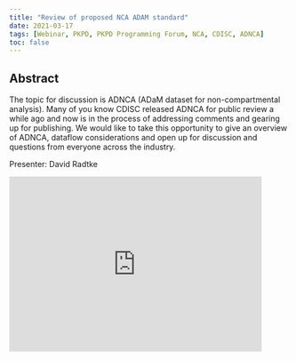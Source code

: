 ```yaml
---
title: "Review of proposed NCA ADAM standard"
date: 2021-03-17
tags: [Webinar, PKPD, PKPD Programming Forum, NCA, CDISC, ADNCA]
toc: false
---
```


## Abstract

The topic for discussion is ADNCA (ADaM dataset for non-compartmental analysis). Many of you know CDISC released ADNCA for public review a while ago and now is in the process of addressing comments and gearing up for publishing. We would like to take this opportunity to give an overview of ADNCA, dataflow considerations and open up for discussion and questions from everyone across the industry. 

Presenter: David Radtke

<iframe width="90%" height="315" src="https://www.youtube.com/embed/K-w57rDDQn0" frameborder="0" allowfullscreen></iframe>



